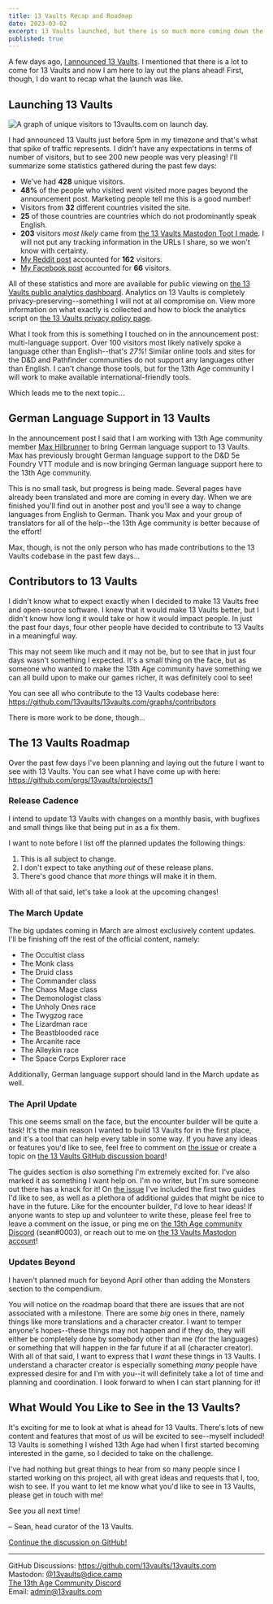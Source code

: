 ```yaml
---
title: 13 Vaults Recap and Roadmap
date: 2023-03-02
excerpt: 13 Vaults launched, but there is so much more coming down the line!
published: true
---
```


A few days ago, [I announced 13 Vaults](/blog/announcing-13-vaults/).
I mentioned that there is a lot to come for 13 Vaults and now I am here to lay out the plans ahead!
First, though, I do want to recap what the launch was like.

## Launching 13 Vaults

![A graph of unique visitors to 13vaults.com on launch day.](/images/blog/13-vaults-recap-and-roadmap/analytics-1.png)

I had announced 13 Vaults just before 5pm in my timezone and that's what that spike of traffic represents.
I didn't have any expectations in terms of number of visitors, but to see 200 new people was very pleasing!
I'll summarize some statistics gathered during the past few days:

- We've had **428** unique visitors.
- **48%** of the people who visited went visited more pages beyond the announcement post. Marketing people tell me this is a good number!
- Visitors from **32** different countries visited the site.
- **25** of those countries are countries which do not prodominantly speak English.
- **203** visitors _most likely_ came from [the 13 Vaults Mastodon Toot I made](https://dice.camp/@13vaults/109938890577011066).
  I will not put any tracking information in the URLs I share, so we won't know with certainty.
- [My Reddit post](https://www.reddit.com/r/13thage/comments/11do012/i_made_an_online_resource_for_13th_age_kind_of/) accounted for **162** visitors.
- [My Facebook post](https://www.facebook.com/groups/13thAge/posts/2936857793125775/) accounted for **66** visitors.

All of these statistics and more are available for public viewing on [the 13 Vaults public analytics dashboard](https://plausible.io/13vaults.com).
Analytics on 13 Vaults is completely privacy-preserving--something I will not at all compromise on.
View more information on what exactly is collected and how to block the analytics script on [the 13 Vaults privacy policy page](/privacy/).

What I took from this is something I touched on in the announcement post: multi-language support.
Over 100 visitors most likely natively spoke a language other than English--that's _27%_!
Similar online tools and sites for the D&D and Pathfinder communities do not support any languages other than English.
I can't change those tools, but for the 13th Age community I will work to make available international-friendly tools.

Which leads me to the next topic...

## German Language Support in 13 Vaults

In the announcement post I said that I am working with 13th Age community member [Max Hilbrunner](https://github.com/mhilbrunner) to bring German language support to 13 Vaults.
Max has previously brought German language support to the D&D 5e Foundry VTT module and is now bringing German language support here to the 13th Age community.

This is no small task, but progress is being made.
Several pages have already been translated and more are coming in every day.
When we are finished you'll find out in another post and you'll see a way to change languages from English to German.
Thank you Max and your group of translators for all of the help--the 13th Age community is better because of the effort!

Max, though, is not the only person who has made contributions to the 13 Vaults codebase in the past few days...

## Contributors to 13 Vaults

I didn't know what to expect exactly when I decided to make 13 Vaults free and open-source software.
I knew that it would make 13 Vaults better, but I didn't know how long it would take or how it would impact people.
In just the past four days, four other people have decided to contribute to 13 Vaults in a meaningful way.

This may not seem like much and it may not be, but to see that in just four days wasn't something I expected.
It's a small thing on the face, but as someone who wanted to make the 13th Age community have something we can all build upon to make our games richer, it was definitely cool to see!

You can see all who contribute to the 13 Vaults codebase here: https://github.com/13vaults/13vaults.com/graphs/contributors

There is more work to be done, though...

## The 13 Vaults Roadmap

Over the past few days I've been planning and laying out the future I want to see with 13 Vaults.
You can see what I have come up with here:
https://github.com/orgs/13vaults/projects/1

### Release Cadence

I intend to update 13 Vaults with changes on a monthly basis,
with bugfixes and small things like that being put in as a fix them.

I want to note before I list off the planned updates the following things:

1. This is all subject to change.
1. I don't expect to take anything _out_ of these release plans.
1. There's good chance that _more_ things will make it in them.

With all of that said, let's take a look at the upcoming changes!

### The March Update

The big updates coming in March are almost exclusively content updates.
I'll be finishing off the rest of the official content, namely:

- The Occultist class
- The Monk class
- The Druid class
- The Commander class
- The Chaos Mage class
- The Demonologist class
- The Unholy Ones race
- The Twygzog race
- The Lizardman race
- The Beastblooded race
- The Arcanite race
- The Alleykin race
- The Space Corps Explorer race

Additionally, German language support should land in the March update as well.

### The April Update

This one seems small on the face, but the encounter builder will be quite a task!
It's the main reason I wanted to build 13 Vaults for in the first place, and it's a tool that can help every table in some way.
If you have any ideas or features you'd like to see, feel free to comment on [the issue](https://github.com/13vaults/13vaults.com/issues/14) or create a topic on [the 13 Vaults GitHub discussion board](https://github.com/orgs/13vaults/discussions/categories/ideas)!

The guides section is _also_ something I'm extremely excited for.
I've also marked it as something I want help on.
I'm no writer, but I'm sure someone out there has a knack for it!
On [the issue](https://github.com/13vaults/13vaults.com/issues/18) I've included the first two guides I'd like to see, as well as a plethora of additional guides that might be nice to have in the future.
Like for the encounter builder, I'd love to hear ideas!
If anyone wants to step up and volunteer to write these,
please feel free to leave a comment on the issue,
or ping me on [the 13th Age community Discord](https://discord.gg/m9DbPC6RsC) (sean#0003),
or reach out to me on [the 13 Vaults Mastodon account](https://dice.camp/@13vaults)!

### Updates Beyond

I haven't planned much for beyond April other than adding the Monsters section to the compendium.

You will notice on the roadmap board that there are issues that are not associated with a milestone.
There are some _big_ ones in there, namely things like more translations and a character creator.
I want to temper anyone's hopes--these things may not happen and if they do, they will either be completely done by somebody other than me (for the languages) or something that will happen in the far future if at all (character creator).
With all of that said, I want to express that I _want_ these things in 13 Vaults.
I understand a character creator is especially something _many_ people have expressed desire for and I'm with you--it will definitely take a lot of time and planning and coordination.
I look forward to when I can start planning for it!

## What Would You Like to See in the 13 Vaults?

It's exciting for me to look at what is ahead for 13 Vaults.
There's lots of new content and features that most of us will be excited to see--myself included!
13 Vaults is something I wished 13th Age had when I first started becoming interested in the game, so I decided to take on the challenge.

I've had nothing but great things to hear from so many people since I started working on this project, all with great ideas and requests that I, too, wish to see.
If you want to let me know what you'd like to see in 13 Vaults, please get in touch with me!

See you all next time!

&ndash; Sean, head curator of the 13 Vaults.

[Continue the discussion on GitHub!](https://github.com/orgs/13vaults/discussions/62)

---

GitHub Discussions: https://github.com/13vaults/13vaults.com  
Mastodon: [@13vaults@dice.camp](https://dice.camp/@13vaults)  
[The 13th Age Community Discord](https://discord.gg/m9DbPC6RsC)  
Email: admin@13vaults.com
